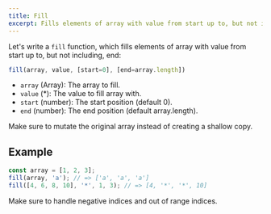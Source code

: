 ```yaml
---
title: Fill
excerpt: Fills elements of array with value from start up to, but not including, the end.
---
```


Let's write a `fill` function, which fills elements of array with value from start up to, but not including, end:

```js
fill(array, value, [start=0], [end=array.length])
```

- `array` (Array): The array to fill.
- `value` (*): The value to fill array with.
- `start` (number): The start position (default 0).
- `end` (number): The end position (default array.length).

Make sure to mutate the original array instead of creating a shallow copy.

## Example

```js
const array = [1, 2, 3];
fill(array, 'a'); // => ['a', 'a', 'a']
fill([4, 6, 8, 10], '*', 1, 3); // => [4, '*', '*', 10]
```

Make sure to handle negative indices and out of range indices.